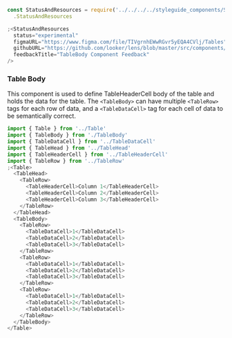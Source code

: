 ```js noeditor
const StatusAndResources = require('../../../../styleguide_components/StatusAndResources')
  .StatusAndResources

;<StatusAndResources
  status="experimental"
  figmaURL="https://www.figma.com/file/TIVgrnhEWwRGvr5yEQA4CVlj/Tables"
  githubURL="https://github.com/looker/lens/blob/master/src/components/Table/TableBody/TableBody.tsx"
  feedbackTitle="TableBody Component Feedback"
/>
```

### Table Body

This component is used to define TableHeaderCell body of the table and holds the data for the table. The `<TableBody>` can have multiple `<TableRow>` tags for each row of data, and a `<TableDataCell>` tag for each cell of data to be semantically correct.

```js
import { Table } from '../Table'
import { TableBody } from './TableBody'
import { TableDataCell } from '../TableDataCell'
import { TableHead } from '../TableHead'
import { TableHeaderCell } from '../TableHeaderCell'
import { TableRow } from '../TableRow'
;<Table>
  <TableHead>
    <TableRow>
      <TableHeaderCell>Column 1</TableHeaderCell>
      <TableHeaderCell>Column 2</TableHeaderCell>
      <TableHeaderCell>Column 3</TableHeaderCell>
    </TableRow>
  </TableHead>
  <TableBody>
    <TableRow>
      <TableDataCell>1</TableDataCell>
      <TableDataCell>2</TableDataCell>
      <TableDataCell>3</TableDataCell>
    </TableRow>
    <TableRow>
      <TableDataCell>1</TableDataCell>
      <TableDataCell>2</TableDataCell>
      <TableDataCell>3</TableDataCell>
    </TableRow>
    <TableRow>
      <TableDataCell>1</TableDataCell>
      <TableDataCell>2</TableDataCell>
      <TableDataCell>3</TableDataCell>
    </TableRow>
  </TableBody>
</Table>
```

